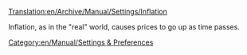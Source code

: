[[Translation:en/Archive/Manual/Settings/Inflation]]
[[Category:en/Manual/Settings & Preferences]]

Inflation, as in the "real" world, causes prices to go up as time passes.